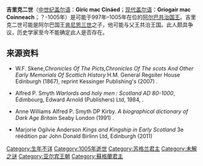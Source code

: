 {{no footnotes|time=2015-05-29T09:01:07+00:00}}
{{expand|time=2015-02-16T12:57:49+00:00}}
{{Infobox royalty
| name = 吉里克二世
| native name =Giric mac Cináed 
| image          = 
| imgw = 200
| succession     = [[苏格兰君主列表|阿尔巴共治国王]]（疑存）
| reign          = 997年–1005年（可能）
| predecessor    = [[君士坦丁三世_(苏格兰)|君士坦丁三世]]
| successor      = [[马尔科姆二世_(苏格兰)|马尔科姆二世]]
| issue          = 
| house          = [[亚尔宾王朝|亚尔宾王朝]]
| father         = 阿尔巴国王[[肯尼思三世|肯尼思三世]]（可能）
| birth_date  = 1005年之前
| death_date  = 1005年（可能）
| death_place = 
| place of burial= 
}}

'''吉里克二世'''（[[中古爱尔兰语|中世纪盖尔语]]：'''Giric mac Cináed'''；[[苏格兰盖尔语|现代盖尔语]]：'''Griogair mac Coinneach'''；？-1005年）是可能于997年–1005年在位的[[苏格兰君主列表|阿尔巴共治国王]]。吉里克二世可能是阿尔巴国王[[肯尼思三世|肯尼思三世]]之子，他可能与父王共治王国。此人颇具争议，历史学家至今不能确定此人是否存在。

==来源资料==
* {{en}} W.F. Skene,''Chronicles Of The Picts,Chronicles Of The scots And Other Early Memorials Of Scottich History'' H.M. General Regsiter House Edinburgh (1867), reprint Kessinger Publishing's (2007)  {{ISBN|1432551051}}.
*{{en}} Alfred P. Smyth ''Warlords and holy men : Scotland AD 80-1000'', Édimbourg, Edward Arnold (Publishers) Ltd, 1984, {{ISBN|0-7131-6305-4}}. 
* {{en}} Anne Williams  Alfred P. Smyth DP Kirby. '' A biographical dictionary of Dark Age Britain'' Seaby London (1991) {{ISBN|1852640472}}.
* {{en}} Marjorie Ogilvie Anderson ''Kings and Kingship in Early Scotland'' 3e réédition par John Donald Birlinn Ltd, Edinburgh (2011) {{ISBN|9781906566302}}

{{s-start}}
{{s-hou | [[亚尔宾王朝|亚尔宾王朝]] || ||1005年3月25日}}
{{s-reg | }}
{{succession box |
  title=[[苏格兰国王|苏格兰国王]] |
  before=[[君士坦丁三世_(苏格兰)|君士坦丁三世]] |
  after=[[马尔科姆二世_(苏格兰)|马尔科姆二世]] |
  years=997年–1005年
}}
{{s-end}}

{{苏格兰君主}}

[[Category:生年不详|Category:生年不详]]
[[Category:1005年逝世|Category:1005年逝世]]
[[Category:苏格兰君主|Category:苏格兰君主]]
[[Category:未解之谜|Category:未解之谜]]
[[Category:亚尔宾王朝|Category:亚尔宾王朝]]
[[Category:蘇格蘭君主|Category:蘇格蘭君主]]